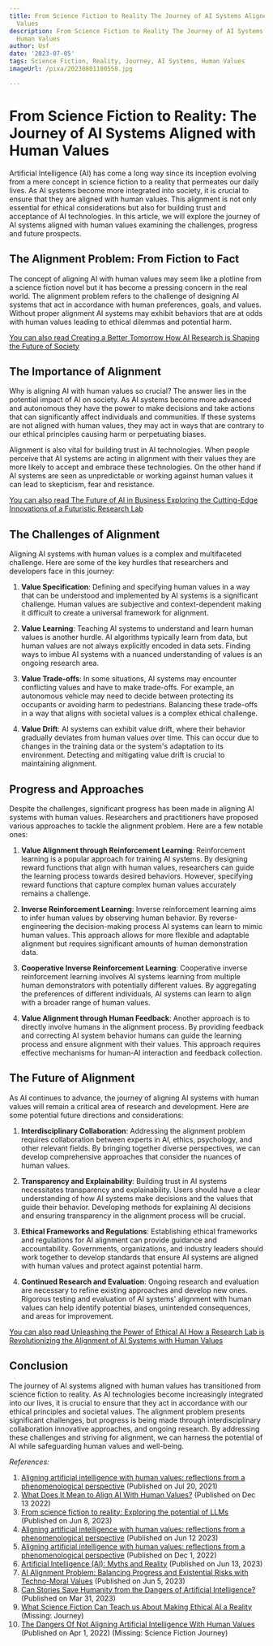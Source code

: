 ```yaml
---
title: From Science Fiction to Reality The Journey of AI Systems Aligned with Human
  Values
description: From Science Fiction to Reality The Journey of AI Systems Aligned with
  Human Values
author: Usf
date: '2023-07-05'
tags: Science Fiction, Reality, Journey, AI Systems, Human Values
imageUrl: /pixa/20230801180558.jpg

---
```

# From  Science Fiction to Reality: The Journey of AI Systems Aligned with Human Values

Artificial  Intelligence (AI) has come a long way since  its inception evolving from a mere concept in science fiction to a  reality that permeates  our daily  lives. As AI systems become more integrated into society, it is  crucial to ensure that they  are aligned  with human values. This alignment is not only  essential for ethical considerations but also for building trust and acceptance of AI technologies. In this  article, we will explore the journey of  AI systems aligned with human values  examining the challenges, progress  and future prospects.

## The Alignment Problem: From Fiction to Fact

The concept of aligning AI  with human values may seem like a plotline from a  science fiction novel but it has become  a pressing concern in the real world. The alignment problem refers  to the challenge of designing AI  systems that act in accordance with human preferences, goals, and values. Without proper alignment AI systems may  exhibit behaviors that are at odds with human values leading to ethical dilemmas and potential harm.

[You can also read Creating a Better  Tomorrow How AI Research  is Shaping the Future of Society](Creating%20a%20Better%20Tomorrow%20How%20AI%20Research%20is%20Shaping%20the%20Future%20of%20Society)


## The Importance of Alignment

Why is aligning AI with  human values so crucial? The answer lies  in the potential impact of AI on society. As AI systems become more advanced and autonomous they have the power to make  decisions and take actions that can significantly affect individuals and communities. If these systems are not aligned with human  values, they may act in ways that are contrary to our ethical principles causing harm  or perpetuating  biases.

Alignment is  also vital for building trust in AI technologies. When people perceive  that AI systems are acting in alignment with  their values they are more likely to  accept  and embrace these technologies. On the other hand if AI systems are seen as unpredictable or working against human values  it  can  lead to skepticism, fear and resistance.

[You can also read The Future of AI in Business Exploring the  Cutting-Edge Innovations  of a Futuristic  Research Lab](The%20Future%20of%20AI%20in%20Business%20Exploring%20the%20Cutting-Edge%20Innovations%20of%20a%20Futuristic%20Research%20Lab)


## The Challenges of Alignment

Aligning AI systems with human values is a  complex and multifaceted challenge. Here are some of the  key hurdles that researchers and developers face in this journey:

1. **Value Specification**: Defining and specifying human values in a way that can be understood and implemented  by AI  systems is a significant challenge. Human values  are subjective and context-dependent making it difficult to create a universal framework for alignment.

2. **Value Learning**: Teaching  AI systems to understand and learn human values is another hurdle. AI algorithms typically learn from  data,  but  human values are not always explicitly encoded in data sets. Finding ways to imbue AI systems with a nuanced understanding of values is an  ongoing research area.

3. **Value Trade-offs**: In  some situations, AI systems may encounter conflicting values and have to make trade-offs. For example, an autonomous vehicle may need to decide between protecting its occupants or avoiding harm to pedestrians. Balancing these trade-offs in a way that aligns with societal values is a complex  ethical  challenge.

4. **Value Drift**: AI  systems can  exhibit value drift, where their behavior gradually deviates from human values  over time.  This can occur due  to changes  in the training data or the  system's adaptation to its environment. Detecting and mitigating value drift is crucial  to maintaining alignment.

## Progress and Approaches

Despite the challenges, significant progress has been made in aligning AI systems with  human values. Researchers  and practitioners have proposed various  approaches to tackle the alignment problem. Here are  a few notable ones:

1. **Value Alignment through Reinforcement Learning**:  Reinforcement learning is a popular approach for training AI systems. By designing reward functions that align with human values, researchers can guide the learning process towards desired behaviors. However, specifying reward functions that capture complex human values  accurately remains  a challenge.

2.  **Inverse Reinforcement Learning**: Inverse  reinforcement learning aims to infer human values  by observing  human behavior. By reverse-engineering the decision-making process AI systems can  learn to mimic human values.  This approach allows for more flexible and adaptable alignment but requires significant amounts  of human demonstration data.

3. **Cooperative  Inverse Reinforcement Learning**: Cooperative inverse reinforcement learning involves AI systems learning from multiple human demonstrators with potentially different values. By aggregating the preferences of  different individuals, AI systems can learn to align  with a broader range of human values.

4. **Value Alignment through  Human Feedback**: Another approach is to directly involve humans in the  alignment process. By providing  feedback and correcting AI  system behavior humans can guide the learning process and ensure alignment with their values. This approach requires effective mechanisms for human-AI interaction and feedback collection.

## The Future of Alignment

As AI continues  to advance,  the journey of aligning AI systems with human values will remain a  critical area of research and development. Here are some potential future directions  and considerations:

1. **Interdisciplinary Collaboration**: Addressing the alignment problem requires collaboration between experts in AI, ethics, psychology, and other relevant fields.  By bringing together diverse perspectives, we can develop comprehensive approaches that consider the nuances of human values.

2. **Transparency and Explainability**: Building trust in  AI systems necessitates transparency and explainability.  Users should have a clear understanding  of how AI systems  make decisions and the values that  guide their behavior. Developing methods  for explaining AI decisions and ensuring transparency in the alignment process will be crucial.

3. **Ethical Frameworks and Regulations**: Establishing ethical frameworks and regulations for AI alignment can provide guidance  and accountability. Governments, organizations,  and industry leaders should work  together to develop standards that ensure AI systems are aligned with  human values and protect against potential harm.

4. **Continued Research and Evaluation**: Ongoing research  and evaluation are necessary to refine existing approaches and develop new ones. Rigorous testing and evaluation of AI systems'  alignment with human values can help identify potential biases, unintended consequences, and areas  for improvement.

[You can also read  Unleashing the Power of Ethical  AI How a Research  Lab is  Revolutionizing the Alignment of AI Systems with Human Values](Unleashing%20the%20Power%20of%20Ethical%20AI%20How%20a%20Research%20Lab%20is%20Revolutionizing%20the%20Alignment%20of%20AI%20Systems%20with%20Human%20Values)


## Conclusion

The journey of  AI systems aligned with human  values has transitioned from science fiction to reality. As AI technologies become increasingly integrated  into our lives, it  is crucial  to ensure that they act in accordance with our ethical principles and societal values. The alignment problem presents significant challenges, but progress is being made through interdisciplinary collaboration innovative approaches, and ongoing research. By addressing these challenges and striving for alignment, we can harness the potential of AI while safeguarding human values and well-being.

*References:*

1.  [Aligning artificial intelligence with human values: reflections from a phenomenological  perspective](https://link.springer.com/article/10.1007/s00146-021-01247-4) (Published on Jul 20, 2021)
2. [What Does It Mean to Align AI With Human Values?](https://www.quantamagazine.org/what-does-it-mean-to-align-ai-with-human-values-20221213/)  (Published on Dec  13 2022)
3. [From science fiction to  reality: Exploring the potential of LLMs](https://youtube.com/watch?v=G8W6YqDsjhg) (Published on Jun 8, 2023)
4. [Aligning artificial intelligence with human values: reflections from  a phenomenological perspective](https://www.researchgate.net/publication/353355501_Aligning_artificial_intelligence_with_human_values_reflections_from_a_phenomenological_perspective) (Published on Jun 12 2023)
5. [Aligning artificial intelligence with human values: reflections from a phenomenological perspective](https://dl.acm.org/doi/10.1007/s00146-021-01247-4) (Published on Dec 1, 2022)
6. [Artificial Intelligence (AI): Myths and Reality](https://www.linkedin.com/pulse/artificial-intelligence-ai-myths-reality-rajoo-jha?utm_source=rss&utm_campaign=articles_sitemaps&utm_medium=google_news) (Published on  Jun 13,  2023)
7. [AI Alignment Problem:  Balancing Progress and Existential  Risks with Techno-Moral Values](https://www.linkedin.com/pulse/solving-artificial-intelligence-alignment-problem-s%C3%A1nchez-carmona) (Published on Jun 5, 2023)
8. [Can Stories Save Humanity from  the Dangers of Artificial Intelligence?](https://creativeenglishteacher.com/blogs/news/can-stories-save-humanity-from-the-dangers-of-artificial-intelligence) (Published on Mar 31, 2023)
9. [What Science Fiction Can Teach  us  About Making Ethical AI a Reality](https://www.packback.co/stories/lessons-from-science-fiction-to-make-ethical-ai-a-reality/)  (Missing: Journey)
10. [The Dangers Of Not Aligning Artificial Intelligence With Human Values](https://www.forbes.com/sites/bernardmarr/2022/04/01/the-dangers-of-not-aligning-artificial-intelligence-with-human-values/?sh=24a4f884751c) (Published on Apr 1, 2022) (Missing: Science Fiction Journey)